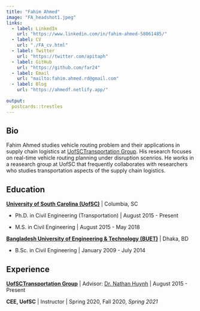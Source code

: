 ```yaml
---
title: "Fahim Ahmed"
image: "FA_headshot1.jpeg"
links:
  - label: LinkedIn
    url: "https://www.linkedin.com/in/fahim-ahmed-58061485/"
  - label: CV
    url: "./FA_cv.html"
  - label: Twitter
    url: "https://twitter.com/apitaph"
  - label: GitHub
    url: "https://github.com/far24"
  - label: Email
    url: "mailto:fahim.ahmed.rd@gmail.com"
  - label: Blog
    url: "https://ahmedf.netlify.app/"
    
output:
  postcards::trestles
---
```

 
## Bio

Fahim Ahmed studies vehicle routing problem and their applications in supply chain logistics at [UofSCTransportation Group](http://www.ce.sc.edu/huynh/). His research focuses on real-time vehicle routing planning under disruption scenrios. He works in a reasearch group at UofSC that frequently collaborates with researchers who studies transportation aspects of the supply chain logistics.


## Education

[**University of South Carolina (UofSC)**](https://sc.edu/) | Columbia, SC

* Ph.D. in Civil Engineering (Transportation) | August 2015 - Present

* M.S. in Civil Engineering | August 2015 - May 2018

[**Bangladesh University of Engineering & Technology (BUET)**](https://www.buet.ac.bd/web/) | Dhaka, BD

* B.Sc. in Civil Engineering | January 2009 - July 2014

## Experience

**[UofSCTransportation Group](http://www.ce.sc.edu/huynh/)** | Advisor: [Dr. Nathan Huynh](https://sc.edu/study/colleges_schools/engineering_and_computing/faculty-staff/huynh_nathan.php) | August 2015 - Present

**CEE, UofSC** | Instructor | Spring 2020, Fall 2020, *Spring 2021*